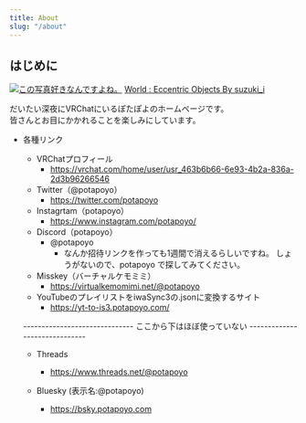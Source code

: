 ```yaml
---
title: About
slug: "/about"
---
```

## はじめに

[![この写真好きなんですよね。](https://assets.potapoyo.com/img/thumb_20230910-VRChat_2023-09-10_01-32-44.124_3840x2160.webp)](https://assets.potapoyo.com/img/20230910-VRChat_2023-09-10_01-32-44.124_3840x2160.jpg)
<a href="https://vrchat.com/home/launch?worldId=wrld_9ac9ed36-adb0-491a-8757-d250f21c9bcf" target="_blank">World : Eccentric Objects By suzuki_i</a>

だいたい深夜にVRChatにいるぽたぽよのホームページです。\
皆さんとお目にかかれることを楽しみにしています。

+ 各種リンク
  + VRChatプロフィール
    + https://vrchat.com/home/user/usr_463b6b66-6e93-4b2a-836a-2d3b96266546
  + Twitter（@potapoyo）
    + https://twitter.com/potapoyo
  + Instagrtam（potapoyo）
    + https://www.instagram.com/potapoyo/
  + Discord（potapoyo）
    + @potapoyo
      + なんか招待リンクを作っても1週間で消えるらしいですね。 しょうがないので、potapoyo で探してみてください。
  + Misskey（バーチャルケモミミ）
    + https://virtualkemomimi.net/@potapoyo
  + YouTubeのプレイリストをiwaSync3の.jsonに変換するサイト
    + https://yt-to-is3.potapoyo.com/

  ------------------------------ ここから下はほぼ使っていない ------------------------------

  + Threads
    + https://www.threads.net/@potapoyo

  + Bluesky (表示名:@potapoyo)
    + https://bsky.potapoyo.com
